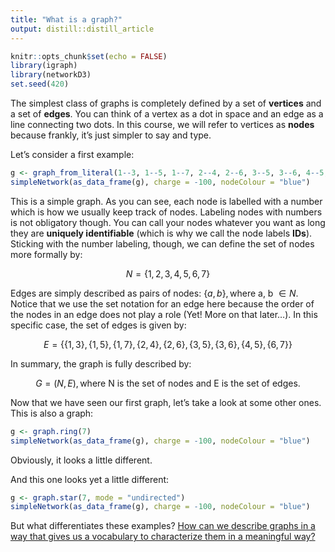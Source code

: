 ```yaml
---
title: "What is a graph?"
output: distill::distill_article
---
```


```r
knitr::opts_chunk$set(echo = FALSE)
library(igraph)
library(networkD3)
set.seed(420)
```

The simplest class of graphs is completely defined by a set of **vertices** and a set of **edges**.
You can think of a vertex as a dot in space and an edge as a line connecting two dots.
In this course, we will refer to vertices as **nodes** because frankly, it's just simpler to say and type.

Let's consider a first example:

```r
g <- graph_from_literal(1--3, 1--5, 1--7, 2--4, 2--6, 3--5, 3--6, 4--5, 6--7)
simpleNetwork(as_data_frame(g), charge = -100, nodeColour = "blue")
```

This is a simple graph.
As you can see, each node is labelled with a number which is how we usually keep track of nodes.
Labeling nodes with numbers is not obligatory though.
You can call your nodes whatever you want as long they are **uniquely identifiable** (which is why we call the node labels **IDs**).
Sticking with the number labeling, though, we can define the set of nodes more formally by:

$$
N = \{1, 2, 3, 4, 5, 6, 7\}
$$

Edges are simply described as pairs of nodes: $\{a, b\}, \text{where a, b } \in N$.
Notice that we use the set notation for an edge here because the order of the nodes in an edge does not play a role (Yet! More on that later...).
In this specific case, the set of edges is given by:

$$
E = \{\{1, 3\}, \{1, 5\}, \{1, 7\}, \{2, 4\}, \{2, 6\}, \{3, 5\}, \{3, 6\}, \{4, 5\}, \{6, 7\}\}
$$

In summary, the graph is fully described by:

$$
G = (N, E), \text{where N is the set of nodes and E is the set of edges.}
$$

Now that we have seen our first graph, let's take a look at some other ones.
This is also a graph:

```r
g <- graph.ring(7)
simpleNetwork(as_data_frame(g), charge = -100, nodeColour = "blue")
```

Obviously, it looks a little different. 

And this one looks yet a little different:

```r
g <- graph.star(7, mode = "undirected")
simpleNetwork(as_data_frame(g), charge = -100, nodeColour = "blue")
```

But what differentiates these examples?
[How can we describe graphs in a way that gives us a vocabulary to characterize them in a meaningful way?](./talking-about-graphs.html)

